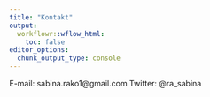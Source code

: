 ```yaml
---
title: "Kontakt"
output:
  workflowr::wflow_html:
    toc: false
editor_options:
  chunk_output_type: console
---
```


E-mail: sabina.rako1@gmail.com
Twitter: @ra_sabina
